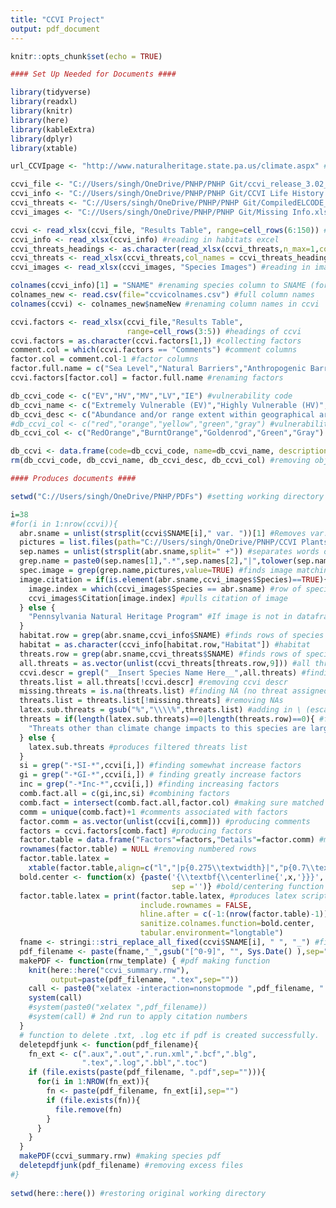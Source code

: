 ```yaml
---
title: "CCVI Project"
output: pdf_document
---
```


```r
knitr::opts_chunk$set(echo = TRUE)
```

```r
#### Set Up Needed for Documents ####

library(tidyverse)
library(readxl)
library(knitr)
library(here)
library(kableExtra)
library(dplyr)
library(xtable)

url_CCVIpage <- "http://www.naturalheritage.state.pa.us/climate.aspx" #CCVI website

ccvi_file <- "C://Users/singh/OneDrive/PNHP/PNHP Git/ccvi_release_3.02_Master.xlsm" #master excel for CCVI
ccvi_info <- "C://Users/singh/OneDrive/PNHP/PNHP Git/CCVI Life History Data Hub.xlsx" #Habitat excel
ccvi_threats <- "C://Users/singh/OneDrive/PNHP/PNHP Git/CompiledELCODE_threatsrecs_June2022.xlsx" #threats excel
ccvi_images <- "C://Users/singh/OneDrive/PNHP/PNHP Git/Missing Info.xlsx" #image citation excel

ccvi <- read_xlsx(ccvi_file, "Results Table", range=cell_rows(6:150)) #reading in ccvi excel
ccvi_info <- read_xlsx(ccvi_info) #reading in habitats excel
ccvi_threats_headings <- as.character(read_xlsx(ccvi_threats,n_max=1,col_names = FALSE))[1:25] #reading in threats headings (separate in order to skip over unneeded cells)
ccvi_threats <- read_xlsx(ccvi_threats,col_names = ccvi_threats_headings,range=cell_rows(873:2440)) #reading in threats excel
ccvi_images <- read_xlsx(ccvi_images, "Species Images") #reading in images excel

colnames(ccvi_info)[1] = "SNAME" #renaming species column to SNAME (for matching purposes)
colnames_new <- read.csv(file="ccvicolnames.csv") #full column names
colnames(ccvi) <- colnames_new$nameNew #renaming column names in ccvi

ccvi.factors <- read_xlsx(ccvi_file,"Results Table",
                          range=cell_rows(3:5)) #headings of ccvi
ccvi.factors = as.character(ccvi.factors[1,]) #collecting factors
comment.col = which(ccvi.factors == "Comments") #comment columns
factor.col = comment.col-1 #factor columns
factor.full.name = c("Sea Level","Natural Barriers","Anthropogenic Barriers","Climate Change Mitigation","Dispersal/Movement","Historical Thermal Niche","Physiological Thermal Niche","Historical Hydrological Niche","Physiological Hydrological Niche","Specific Disturbance Regime","Ice/Snow Dependence","Physical Habitat Restrictions","Dependence on Other Species for Habitat","Diet","Pollinators","Other Interspecific Disperal","Pathogens or Natural Enemies","Competition Sensitivity","Other Interspecific Interactions","Measured Genetic Variation","Recent Genetic Bottlenecks","Reproductive System","Phenological Responses","Documented Response to Climate Change","Modeled Future Change in Population or Range Size","Modeled Overlap of Future with Current Range","Occurence of Protected Areas in Modeled Future Distribution") #full names of CC factors
ccvi.factors[factor.col] = factor.full.name #renaming factors

db_ccvi_code <- c("EV","HV","MV","LV","IE") #vulnerability code
db_ccvi_name <- c("Extremely Vulnerable (EV)","Highly Vulnerable (HV)","Moderately Vulnerable (MV)","Not Vulnerable/Presumed Stable (LV)","Not Vulnerable/Increase Likely (IE)") #vulnerability name
db_ccvi_desc <- c("Abundance and/or range extent within geographical area assessed extremely likely to substantially decrease or disappear by 2050.","Abundance and/or range extent within geographical area assessed likely to decrease significantly by 2050.","Abundance and/or range extent within geographical area assessed likely to decrease by 2050.","Available evidence does not suggest that abundance and/or range extent within the geographic area assessed will change (increase/decrease) substantially by 2050. Actual range boundaries may change.","Available evidence suggests that abundance and/or range extent within geographic area assessed is likely to increase by 2050.") #vulnerability description
#db_ccvi_col <- c("red","orange","yellow","green","gray") #vulnerability color
db_ccvi_col <- c("RedOrange","BurntOrange","Goldenrod","Green","Gray")

db_ccvi <- data.frame(code=db_ccvi_code, name=db_ccvi_name, description=db_ccvi_desc, color=db_ccvi_col, stringsAsFactors=FALSE) #combining vulnerability info into dataframe
rm(db_ccvi_code, db_ccvi_name, db_ccvi_desc, db_ccvi_col) #removing objects

```

```r
#### Produces documents ####

setwd("C://Users/singh/OneDrive/PNHP/PDFs") #setting working directory to where I want pdfs to go

i=38
#for(i in 1:nrow(ccvi)){
  abr.sname = unlist(strsplit(ccvi$SNAME[i]," var. "))[1] #Removes var. from name (done for matching purposes)
  pictures = list.files(path="C://Users/singh/OneDrive/PNHP/CCVI Plants") #lists names of images
  sep.names = unlist(strsplit(abr.sname,split=" +")) #separates words of species name
  grep.name = paste0(sep.names[1],".*",sep.names[2],"|",tolower(sep.names[1]),".*",sep.names[2]) #pastes .* between words in order to find images with both names (accounting for _, -, spaces, etc)
  spec.image = grep(grep.name,pictures,value=TRUE) #finds image matching species name
  image.citation = if(is.element(abr.sname,ccvi_images$Species)==TRUE){ #finding if the species is in the images dataframe
    image.index = which(ccvi_images$Species == abr.sname) #row of species
    ccvi_images$Citation[image.index] #pulls citation of image
  } else {
    "Pennsylvania Natural Heritage Program" #If image is not in dataframe
  }
  habitat.row = grep(abr.sname,ccvi_info$SNAME) #finds rows of species
  habitat = as.character(ccvi_info[habitat.row,"Habitat"]) #habitat
  threats.row = grep(abr.sname,ccvi_threats$SNAME) #finds rows of species
  all.threats = as.vector(unlist(ccvi_threats[threats.row,9])) #all threats
  ccvi.descr = grepl("__Insert Species Name Here__",all.threats) #finding ccvi descriptions in threat list
  threats.list = all.threats[!ccvi.descr] #removing ccvi descr
  missing.threats = is.na(threats.list) #finding NA (no threat assigned)
  threats.list = threats.list[!missing.threats] #removing NAs
  latex.sub.threats = gsub("%","\\\\%",threats.list) #adding in \ (escape character) before any % (done for latex purposes since % is the comment character)
  threats = if(length(latex.sub.threats)==0|length(threats.row)==0){ #finding when there are no threats associated or species missing
    "Threats other than climate change impacts to this species are largely unknown." #filler phrase for unknown threats
  } else {
    latex.sub.threats #produces filtered threats list
  }
  si = grep("-*SI-*",ccvi[i,]) #finding somewhat increase factors
  gi = grep("-*GI-*",ccvi[i,]) # finding greatly increase factors
  inc = grep("-*Inc-*",ccvi[i,]) #finding increasing factors
  comb.fact.all = c(gi,inc,si) #combining factors
  comb.fact = intersect(comb.fact.all,factor.col) #making sure matched phrases are actually factors (done since "Inc" is in some comments)
  comm = unique(comb.fact)+1 #comments associated with factors
  factor.comm = as.vector(unlist(ccvi[i,comm])) #producing comments
  factors = ccvi.factors[comb.fact] #producing factors
  factor.table = data.frame("Factors"=factors,"Details"=factor.comm) #making table of factors/comments
  rownames(factor.table) = NULL #removing numbered rows
  factor.table.latex = 
    xtable(factor.table,align=c("l","|p{0.275\\textwidth}|","p{0.7\\textwidth}|")) #making latex friendly table 
  bold.center <- function(x) {paste('{\\textbf{\\centerline{',x,'}}}', 
                                    sep ='')} #bold/centering function
  factor.table.latex = print(factor.table.latex, #produces latex script
                             include.rownames = FALSE,
                             hline.after = c(-1:(nrow(factor.table)-1)),
                             sanitize.colnames.function=bold.center,
                             tabular.environment="longtable")
  fname <- stringi::stri_replace_all_fixed(ccvi$SNAME[i], " ", "_") #file names of species
  pdf_filename <- paste(fname,"_",gsub("[^0-9]", "", Sys.Date() ),sep="") #adding date to name
  makePDF <- function(rnw_template) { #pdf making function
    knit(here::here("ccvi_summary.rnw"), 
         output=paste(pdf_filename, ".tex",sep=""))
    call <- paste0("xelatex -interaction=nonstopmode ",pdf_filename, ".tex")
    system(call)
    #system(paste0("xelatex ",pdf_filename))
    #system(call) # 2nd run to apply citation numbers
  }
  # function to delete .txt, .log etc if pdf is created successfully.
  deletepdfjunk <- function(pdf_filename){
    fn_ext <- c(".aux",".out",".run.xml",".bcf",".blg",
                ".tex",".log",".bbl",".toc")
    if (file.exists(paste(pdf_filename, ".pdf",sep=""))){
      for(i in 1:NROW(fn_ext)){
        fn <- paste(pdf_filename, fn_ext[i],sep="")
        if (file.exists(fn)){
          file.remove(fn)
        }
      }
    }
  }
  makePDF(ccvi_summary.rnw) #making species pdf
  deletepdfjunk(pdf_filename) #removing excess files 
#}
  
setwd(here::here()) #restoring original working directory

```




